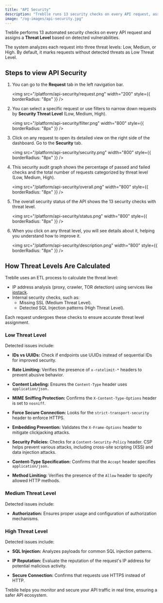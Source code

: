 ```yaml
---
title: "API Security"
description: "Treblle runs 13 security checks on every API request, assigning threat levels and identifying vulnerabilities like SQL injection and missing SSL. Monitor and secure your API traffic effortlessly."
image: "/og-images/api-security.jpg"
---
```


Treblle performs 13 automated security checks on every API request and assigns a **Threat Level** based on detected vulnerabilities. 

The system analyzes each request into three threat levels: Low, Medium, or High. By default, it marks requests without detected threats as Low Threat Level.

## Steps to view API Security

1. You can go to the **Request** tab in the left navigation bar.

    <img
      src="/platform/api-security/request.png"
      width="200"
      style={{ borderRadius: "8px" }}
    />

2. You can select a specific request or use filters to narrow down requests by **Security Threat Level** (Low, Medium, High).

    <img
      src="/platform/api-security/filter.png"
      width="800"
      style={{ borderRadius: "8px" }}
    />

3. Click on any request to open its detailed view on the right side of the dashboard. Go to the **Security** tab.

    <img
      src="/platform/api-security/security.png"
      width="800"
      style={{ borderRadius: "8px" }}
    />

4. This security audit graph shows the percentage of passed and failed checks and the total number of requests categorized by threat level (Low, Medium, High).

    <img
      src="/platform/api-security/overall.png"
      width="800"
      style={{ borderRadius: "8px" }}
    />

5. The overall security status of the API shows the 13 security checks with threat level.

    <img
      src="/platform/api-security/status.png"
      width="800"
      style={{ borderRadius: "8px" }}
    />

 6. When you click on any threat level, you will see details about it, helping you understand how to improve it.

    <img
      src="/platform/api-security/description.png"
      width="800"
      style={{ borderRadius: "8px" }}
    />

## How Threat Levels Are Calculated

Treblle uses an ETL process to calculate the threat level:
- IP address analysis (proxy, crawler, TOR detection) using services like [ipstack](https://ipstack.com/).
- Internal security checks, such as:
  - Missing SSL (Medium Threat Level).
  - Detected SQL Injection patterns (High Threat Level).

Each request undergoes these checks to ensure accurate threat level assignment.


### Low Threat Level

Detected issues include:

- **IDs vs UUIDs:** Check if endpoints use UUIDs instead of sequential IDs for improved security.

- **Rate Limiting:** Verifies the presence of `x-ratelimit-*` headers to prevent abusive behavior.

- **Content Labeling:** Ensures the `Content-Type` header uses `application/json.`

- **MIME Sniffing Protection:** Confirms the `X-Content-Type-Options` header is set to `nosniff`.

- **Force Secure Connection:** Looks for the `strict-transport-security` header to enforce HTTPS.

- **Embedding Prevention:** Validates the `X-Frame-Options` header to mitigate clickjacking attacks.

- **Security Policies:** Checks for a `Content-Security-Policy` header. CSP helps prevent various attacks, including cross-site scripting (XSS) and data injection attacks.

- **Content-Type Specification:** Confirms that the `Accept` header specifies `application/json.`

- **Method Limiting:** Verifies the presence of the `Allow` header to specify allowed HTTP methods.


### Medium Threat Level

Detected issues include:

- **Authorization:** Ensures proper usage and configuration of authorization mechanisms.

### High Threat Level

Detected issues include:

- **SQL Injection:** Analyzes payloads for common SQL injection patterns.

- **IP Reputation:** Evaluate the reputation of the request's IP address for potential malicious activity.

- **Secure Connection:**  Confirms that requests use HTTPS instead of HTTP.

Treblle helps you monitor and secure your API traffic in real time, ensuring a safer API ecosystem.

